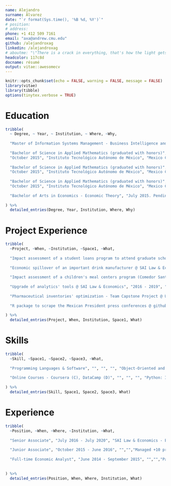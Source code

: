 ```yaml
---
name: Alejandro
surname: Álvarez
date: "`r format(Sys.time(), '%B %d, %Y')`"
# position: 
# address: 
phone: +1 412 509 7161
email: "axa@andrew.cmu.edu"
github: /alejandroxag
linkedin: /alejandroxag
# aboutme: "\"There is a crack in everything, that's how the light gets in\". Leonard Cohen. \"Anthem\". The Future, 1992."
headcolor: 117c8d
docname: résumé
output: vitae::awesomecv
---
```


```r

knitr::opts_chunk$set(echo = FALSE, warning = FALSE, message = FALSE)
library(vitae)
library(tibble)
options(tinytex.verbose = TRUE)

```

# Education

```r

tribble(
  ~ Degree, ~ Year, ~ Institution, ~ Where, ~Why,
  
  "Master of Information Systems Management - Business Intelligence and Data Analytics", "December 2021 (expected)", "Carnegie Mellon University, Heinz College", "Pittsburgh, PA", "Coursework (Fall 2020 - Spring 2021): Object-Oriented Programming, Data Focused Python, Machine Learning for Problem Solving, Distributed Systems for ISM, Database Management, Unstructured Data Analytics, Applied Econometrics, Advanced Business Analytics, Writing for ISM.",
  
  "Bachelor of Science in Applied Mathematics (graduated with honors)",
  "October 2015", "Instituto Tecnológico Autónomo de México", "Mexico City, Mexico", "Thesis work: \"Random Variants of the Kaczmarz Method\", 2015. Independent and individual study focused on the theoretical background and computational efficiency behind two of the random variants of this algorithm to numerically solve linear systems.",
  
  "Bachelor of Science in Applied Mathematics (graduated with honors)",
  "October 2015", "Instituto Tecnológico Autónomo de México", "Mexico City, Mexico", "Coursework: Numerical Analysis, Linear Programming, Numerical Optimization, Applied Statistics, Linear Algebra, Real Analysis, Functional Analysis, Measure Theory; Applied Data Science Workshop at Carnegie Mellon University (Fall 2015).",
  
  "Bachelor of Science in Applied Mathematics (graduated with honors)",
  "October 2015", "Instituto Tecnológico Autónomo de México", "Mexico City, Mexico", "Adjunct Faculty Member of the Probability and Statistics Department (Spring 2015) and the Mathematics Department (Spring 2013 - Fall 2014).",
  
  "Bachelor of Arts in Economics - Economic Theory", "July 2015. Pending graduation", "", "", "Coursework: Advanced Microeconometrics, Advanced Macroeconometrics, Consumer Theory, General Equilibrium Theory, Game Theory.",
  
) %>%
  detailed_entries(Degree, Year, Institution, Where, Why)

```

# Project Experience

```r

tribble(
  ~Project, ~When, ~Institution, ~Space1, ~What,
  
  "Impact assessment of a student loans program to attend graduate school abroad (FUNED) @ SAI Law & Economics", "2020", "", "", "Designed and conducted an extensive electronic survey. Managed the data gathering and cleansing processes. Conducted the process to stratify the sample using unsupervised methods (PCA and clustering) and supervised the econometric analysis to assess the programs’ impact on different beneficiaries’ profiles.",
  
  "Economic spillover of an important drink manufacturer @ SAI Law & Economics", "2019", "", "", "Gathered product-level information on sales, employees, and supplies purchases of 11 companies in 32 states in Mexico. Designed a relational database to store such information. Developed an internal R package to implement Input‑Output methodologies. Delivered through an R Bookdown.",
  
  "Impact assessment of a children's meal centers program (Comedor Santa María A.C.) on their education @ SAI Law & Economics", "2018", "", "", "Worked with the program's information and public information from the Mexican Population Census to create control groups through a propensity score matching methodology and measure the difference in school attendance rates.",
  
  "Upgrade of analytics' tools @ SAI Law & Economics", "2016 - 2019", "", "", "Led and implemented Economic Consulting Team’s toolbox migration, from 100% Excelusage to 100% R usage. Actively trained firm’s Partners, JuniorAssociates, and Analysts, in the usage of R Programming Language. Established Git as my team’s version control tool. Self‑taught to programming with R and using Git.",
  
  "Pharmaceutical inventories' optimization - Team Capstone Project @ UPMC Enterprises - Carnegie Mellon University", "Summer 2015", "", "", "Developed a predictive algorithm with Python to make projections about the drugs needed to be purchased, based on the patients’ visits and medical records, which consisted of estimating multivariate distributions to find the optimal quantities in terms of a loss function.",
  
  "R package to scrape the Mexican President press conferences @ github.com/alejandroxag/amloconf (Personal Pet Project)", "October 2020", "", "", "Developed an R package to retrieve the stenographic versions of the Mexican President's conferences in dialog-formatted lists, for text mining or sentiment analysis.",
  
) %>%
  detailed_entries(Project, When, Institution, Space1, What)

```

# Skills

```r

tribble(
  ~Skill, ~Space1, ~Space2, ~Space3, ~What,
  
  "Programming Languages & Software", "", "", "", "Object-Oriented and Data-Focused Programming: Python, Java and R (package development); Statistical Analysis: Python and R; Database Management: MySQL and SQL *Plus; Reproducible documents, data visualization and markup languages: R, R Markdown, Shiny, Jupyter, LaTeX. Notions of HTML, CSS and XML; Version control: Git; Command-line interaction: Windows PowerShell; Other Software: Google Suite (including R packages for interacting with it), Microsoft Office Suite.",
  
  "Online Courses - Coursera (C), DataCamp (D)", "", "", "", "Python: Introduction to Python (D), Intermediate Python (D), Python DS Toolbox 1 & 2 (D); Git: Introduction to Git (D); ML: ML for everyone (D), Machine Learning by Stanford University (C).",
  
) %>%
  detailed_entries(Skill, Space1, Space2, Space3, What)

```

# Experience

```r

tribble(
  ~Position, ~When, ~Where, ~Institution, ~What,
  
  "Senior Associate", "July 2016 - July 2020", "SAI Law & Economics - Economic Consulting Team","Mexico City, Mexico","Managed +50 projects, in charge of their strategic and methodological planning, and execution (Statistical Analysis, Data visualization, Database Design, Economic analysis). Participated in +100 projects for +100 clients. Billed +1.1 Million USD. Coordinated the JA's and BA's team.",
  
  "Junior Associate", "October 2015 - June 2016", "","","Managed +10 projects and participated in +20 projects. Supervised and improved teams' usage of technical and analytical tools.",
  
  "Full-time Economic Analyst", "June 2014 - September 2015", "","","Participated in +30 projects. Pioneered the use of R Programming Language.",
  
  
) %>%
  detailed_entries(Position, When, Where, Institution, What)

```


